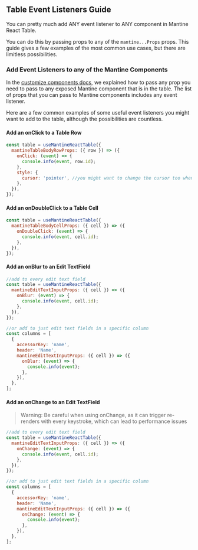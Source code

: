 
<Head>
  <title>Table Event Listeners Guide - Mantine React Table Docs</title>
  <meta
    name="description"
    content="How to add event listeners such as onClicks and onChange events to components in Mantine React Table"
  />
</Head>

## Table Event Listeners Guide

You can pretty much add ANY event listener to ANY component in Mantine React Table.

You can do this by passing props to any of the `mantine...Props` props. This guide gives a few examples of the most common use cases, but there are limitless possibilities.

### Add Event Listeners to any of the Mantine Components

In the [customize components docs](/docs/guides/customize-components#mantine-prop-types), we explained how to pass any prop you need to pass to any exposed Mantine component that is in the table. The list of props that you can pass to Mantine components includes any event listener.

Here are a few common examples of some useful event listeners you might want to add to the table, although the possibilities are countless.

#### Add an onClick to a Table Row

```jsx
const table = useMantineReactTable({
  mantineTableBodyRowProps: ({ row }) => ({
    onClick: (event) => {
      console.info(event, row.id);
    },
    style: {
      cursor: 'pointer', //you might want to change the cursor too when adding an onClick
    },
  }),
});
```

#### Add an onDoubleClick to a Table Cell

```jsx
const table = useMantineReactTable({
  mantineTableBodyCellProps: ({ cell }) => ({
    onDoubleClick: (event) => {
      console.info(event, cell.id);
    },
  }),
});
```

#### Add an onBlur to an Edit TextField

```jsx
//add to every edit text field
const table = useMantineReactTable({
  mantineEditTextInputProps: ({ cell }) => ({
    onBlur: (event) => {
      console.info(event, cell.id);
    },
  }),
});
```

```jsx
//or add to just edit text fields in a specific column
const columns = [
  {
    accessorKey: 'name',
    header: 'Name',
    mantineEditTextInputProps: ({ cell }) => ({
      onBlur: (event) => {
        console.info(event);
      },
    }),
  },
];
```

#### Add an onChange to an Edit TextField

> Warning: Be careful when using onChange, as it can trigger re-renders with every keystroke, which can lead to performance issues

```jsx
//add to every edit text field
const table = useMantineReactTable({
  mantineEditTextInputProps: ({ cell }) => ({
    onChange: (event) => {
      console.info(event, cell.id);
    },
  }),
});
```

```jsx
//or add to just edit text fields in a specific column
const columns = [
  {
    accessorKey: 'name',
    header: 'Name',
    mantineEditTextInputProps: ({ cell }) => ({
      onChange: (event) => {
        console.info(event);
      },
    }),
  },
];
```
